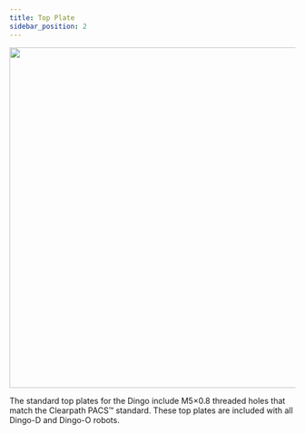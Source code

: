 ```yaml
---
title: Top Plate
sidebar_position: 2
---
```


<center>
  <img
    src="/img/robot_images/dingo_images/dingo_pacs_1.png"
    width="600"
  />
</center>

The standard top plates for the Dingo include M5×0.8 threaded holes that match the Clearpath PACS&trade; standard.
These top plates are included with all Dingo-D and Dingo-O robots.
